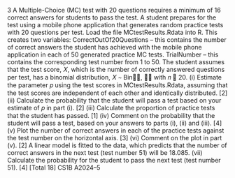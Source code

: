 3 A Multiple-Choice (MC) test with 20 questions requires a minimum of 16 correct
answers for students to pass the test. A student prepares for the test using a mobile
phone application that generates random practice tests with 20 questions per test.
Load the file MCtestResults.Rdata into R. This creates two variables:
CorrectOutOf20Questions – this contains the number of correct answers the
student has achieved with the mobile phone application in each of 50 generated
practice MC tests.
TrialNumber – this contains the corresponding test number from 1 to 50.
The student assumes that the test score, 𝑋, which is the number of correctly answered
questions per test, has a binomial distribution, 𝑋 ∼ Bin􁈺𝑛, 𝑝􁈻 with 𝑛 􀵌 20.
(i) Estimate the parameter 𝑝 using the test scores in MCtestResults.Rdata,
assuming that the test scores are independent of each other and identically
distributed. [2]
(ii) Calculate the probability that the student will pass a test based on your
estimate of 𝑝 in part (i). [2]
(iii) Calculate the proportion of practice tests that the student has passed. [1]
(iv) Comment on the probability that the student will pass a test, based on your
answers to parts (i), (ii) and (iii). [4]
(v) Plot the number of correct answers in each of the practice tests against the test
number on the horizontal axis. [3]
(vi) Comment on the plot in part (v). [2]
A linear model is fitted to the data, which predicts that the number of correct answers
in the next test (test number 51) will be 18.085.
(vii) Calculate the probability for the student to pass the next test (test number 51).
[4]
[Total 18]
CS1B A2024–5
